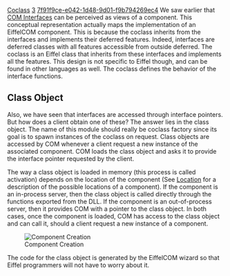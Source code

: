 [[Property:title|Coclass]]
[[Property:weight|3]]
[[Property:uuid|7f91f9ce-e042-1d48-9d01-f9b794269ec4]]
We saw earlier that [[COM Interfaces]] can be perceived as views of a component. This conceptual representation actually maps the implementation of an EiffelCOM component. This is because the coclass inherits from the interfaces and implements their deferred features. Indeed, interfaces are deferred classes with all features accessible from outside deferred. The coclass is an Eiffel class that inherits from these interfaces and implements all the features. This design is not specific to Eiffel though, and can be found in other languages as well. The coclass defines the behavior of the interface functions. <br/>

==Class Object==
Also, we have seen that interfaces are accessed through interface pointers. But how does a client obtain one of these? 
The answer lies in the class object. The name of this module should really be coclass factory since its goal is to spawn instances of the coclass on request. Class objects are accessed by COM whenever a client request a new instance of the associated component. COM loads the class object and asks it to provide the interface pointer requested by the client. 

The way a class object is loaded in memory (this process is called activation) depends on the location of the component (See [[The Component Location|Location]]  for a description of the possible locations of a component). If the component is an in-process server, then the class object is called directly through the functions exported from the DLL. If the component is an out-of-process server, then it provides COM with a pointer to the class object. In both cases, once the component is loaded, COM has access to the class object and can call it, should a client request a new instance of a component. 

[[Image:com-1|Component Creation]]  

The code for the class object is generated by the EiffelCOM wizard so that Eiffel programmers will not have to worry about it. 

{{seealso|
[[EiffelCOM Wizard|EiffelCOM wizard]]  <br/>
[[EiffelCOM Library|EiffelCOM library]]  <br/>
[[EiffelCOM: Introduction|Introduction]]  <br/>
[[COM Concepts|COM Concepts]]  <br/>
[[COM Interfaces|COM Interfaces]]  <br/>
[[The Component Location|Component Location]]  <br/>
[[Access Type|Access Type]]  <br/>
[[Deeper into COM|Deeper into COM]]  }}





